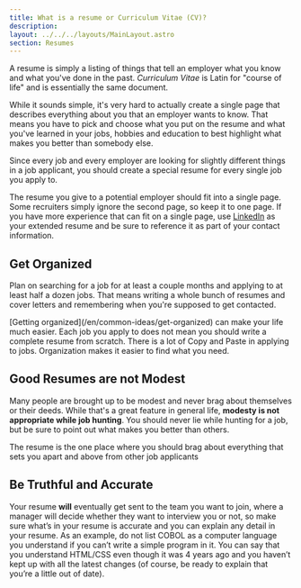 ```yaml
---
title: What is a resume or Curriculum Vitae (CV)?
description: 
layout: ../../../layouts/MainLayout.astro
section: Resumes
---
```


A resume is simply a listing of things that tell an employer what you know and what you've done in the past. *Curriculum Vitae* is Latin for "course of life" and is essentially the same document.

While it sounds simple, it's very hard to actually create a single page that describes everything about you that an employer wants to know. That means you have to pick and choose what you put on the resume and what you've learned in your jobs, hobbies and education to best highlight what makes you better than somebody else.

Since every job and every employer are looking for slightly different things in a job applicant, you should create a special resume for every single job you apply to.

The resume you give to a potential employer should fit into a single page. Some recruiters simply ignore the second page, so keep it to one page. If you have more experience that can fit on a single page, use [LinkedIn](https://linkedin.com) as your extended resume and be sure to reference it as part of your contact information.

## Get Organized

Plan on searching for a job for at least a couple months and applying to at least half a dozen jobs. That means writing a whole bunch of resumes and cover letters and remembering when you're supposed to get contacted.

<Alert>
[Getting organized](/en/common-ideas/get-organized) can make your life much easier. Each job you apply to does not mean you should write a complete resume from scratch. There is a lot of Copy and Paste in applying to jobs. Organization makes it easier to find what you need.
</Alert>

## Good Resumes are not Modest

Many people are brought up to be modest and never brag about themselves or their deeds. While that's a great feature in general life, **modesty is not appropriate while job hunting**. You should never lie while hunting for a job, but be sure to point out what makes you better than others.

<Alert>
The resume is the one place where you should brag about everything that sets you apart and above from other job applicants
</Alert>

## Be Truthful and Accurate
Your resume **will** eventually get sent to the team you want to join, where a manager will decide whether they want to interview you or not, so make sure what’s in your resume is accurate and you can explain any detail in your resume. As an example, do not list COBOL as a computer language you understand if you can’t write a simple program in it. You can say that you understand HTML/CSS even though it was 4 years ago and you haven’t kept up with all the latest changes (of course, be ready to explain that you’re a little out of date).

